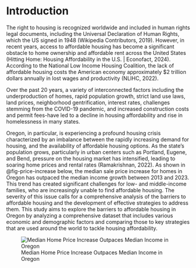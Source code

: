 # Introduction

The right to housing is recognized worldwide and included in human
rights legal documents, including the
Universal Declaration of Human Rights, which the US signed in 1948 (Wikipedia Contributors, 2019).
However, in recent years, access to affordable housing has become a significant
obstacle to home ownership and affordable rent across the United
States (Hitting Home: Housing Affordability in the U.S. | Econofact, 2024).
According to the National Low Income Housing Coalition, the lack of
affordable housing costs the American economy approximately $2 trillion dollars
annually in lost wages and productivity (NLIHC, 2022).


Over the past 20 years, a variety of interconnected factors including the underproduction of homes, rapid population growth, strict land use laws, land prices,
neighborhood gentrification, interest rates, challenges stemming from the COVID-19 pandemic, and increased construction costs and
permit fees-have led to a decline in housing affordability and rise in homelessness in many states.   

Oregon, in particular, is experiencing a profound housing crisis
characterized by an imbalance between the rapidly increasing demand for
housing, and the availability of affordable housing options. As the
state’s population grows, particularly in urban centers such as
Portland, Eugene, and Bend, pressure on the housing market has
intensified, leading to soaring home prices and rental rates (Ramakrishnan, 2022). As shown in
@fig-price-increase below, the median sale price increase for homes in Oregon has outpaced the median income growth between 2013 and 2023. 
This trend has created significant challenges for low- and middle-income families,
who are increasingly unable to find affordable housing. The severity of
this issue calls for a comprehensive analysis of the barriers to
affordable housing and the development of effective strategies to
address them.  This study aims to explore the barriers to affordable housing in Oregon by analyzing a comprehensive dataset that includes various economic 
and demographic factors and comparing those to key strategies that are used around the world to tackle housing affordability.   

![Median Home Price Increase Outpaces Median Income in Oregon](images/sale_price_income_increase.png){#fig-price-increase}